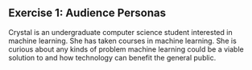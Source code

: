 ## Exercise 1: Audience Personas
Crystal is an undergraduate computer science student interested in machine learning. She has taken courses in machine learning. She is curious about any kinds of problem machine learning could be a viable solution to and how technology can benefit the general public.